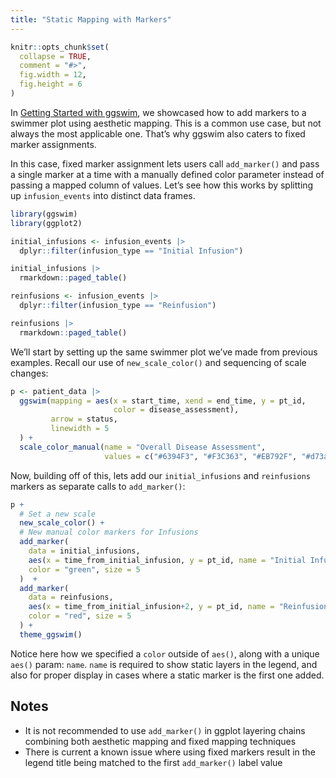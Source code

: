 ```yaml
---
title: "Static Mapping with Markers"
---
```


```r
knitr::opts_chunk$set(
  collapse = TRUE,
  comment = "#>",
  fig.width = 12,
  fig.height = 6
)
```

In [Getting Started with ggswim](https://chop-cgtinformatics.github.io/ggswim/articles/ggswim.html), we showcased how to add markers to a swimmer plot using aesthetic mapping. This is a common use case, but not always the most applicable one. That's why ggswim also caters to fixed marker assignments.

In this case, fixed marker assignment lets users call `add_marker()` and pass a single marker at a time with a manually defined color parameter instead of passing a mapped column of values. Let's see how this works by splitting up `infusion_events` into distinct data frames.

```r
library(ggswim)
library(ggplot2)

initial_infusions <- infusion_events |>
  dplyr::filter(infusion_type == "Initial Infusion")

initial_infusions |>
  rmarkdown::paged_table()
```

```r
reinfusions <- infusion_events |>
  dplyr::filter(infusion_type == "Reinfusion")

reinfusions |>
  rmarkdown::paged_table()
```

We'll start by setting up the same swimmer plot we've made from previous examples. Recall our use of `new_scale_color()` and sequencing of scale changes:

```r
p <- patient_data |> 
  ggswim(mapping = aes(x = start_time, xend = end_time, y = pt_id,
                       color = disease_assessment),
         arrow = status,
         linewidth = 5
  ) +
  scale_color_manual(name = "Overall Disease Assessment",
                     values = c("#6394F3", "#F3C363", "#EB792F", "#d73a76", "#85a31e"))
```

Now, building off of this, lets add our `initial_infusions` and `reinfusions` markers as separate calls to `add_marker()`:

```r
p +
  # Set a new scale
  new_scale_color() +
  # New manual color markers for Infusions
  add_marker(
    data = initial_infusions,
    aes(x = time_from_initial_infusion, y = pt_id, name = "Initial Infusion"),
    color = "green", size = 5
  )  +
  add_marker(
    data = reinfusions,
    aes(x = time_from_initial_infusion+2, y = pt_id, name = "Reinfusion"),
    color = "red", size = 5
  ) +
  theme_ggswim()
```

Notice here how we specified a `color` outside of `aes()`, along with a unique `aes()` param: `name`. `name` is required to show static layers in the legend, and also for proper display in cases where a static marker is the first one added.

## Notes

- It is not recommended to use `add_marker()` in ggplot layering chains combining both aesthetic mapping and fixed mapping techniques
- There is current a known issue where using fixed markers result in the legend title being matched to the first `add_marker()` label value

